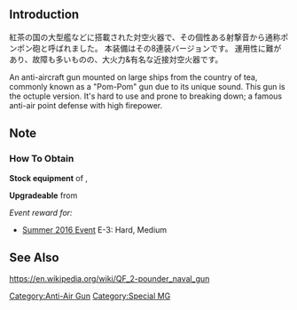 {{stub}}
{{Template:Equipmentinfo
|name = QF 2-pounder Octuple "Pom Pom" Naval Gun Mount
|id = 191
|japanesename = QF 2ポンド8連装ポンポン砲
|icon = {{GreenGunMG}}
|type = AA Gun
|effect = {{Firepower}}+1, {{AA}}+10
|scrap = {{Ammo}}6, {{Steel}}1, {{Bauxite}}2
|image = <gallery type="slideshow" widths="360px" position="center" hideaddbutton="true">
191-1.png
191-2.png
191-3.png
191-4.png
</gallery>
|DD = lime
|LC = lime
|CL = lime
|CLT = lime
|CA = lime
|CAV = lime
|BB = lime
|BBV = lime
|FASTBB = lime
|AV = lime
|CVL = lime
|CV = lime
|CVB= lime
|AR = lime
|AS = lime
|CLP = lime
}}

==Introduction==
紅茶の国の大型艦などに搭載された対空火器で、その個性ある射撃音から通称ポンポン砲と呼ばれました。
本装備はその8連装バージョンです。
運用性に難があり、故障も多いものの、大火力&有名な近接対空火器です。

An anti-aircraft gun mounted on large ships from the country of tea, commonly known as a "Pom-Pom" gun due to its unique sound.
This gun is the octuple version.
It's hard to use and prone to breaking down; a famous anti-air point defense with high firepower.

==Note==
<div class="mw-collapsible"><h3>How To Obtain</h3>
<div class="mw-collapsible-content">
'''Stock equipment''' of {{Ship/Link|Ark Royal Kai}}, {{Ship/Link|Warspite Kai}}

'''Upgradeable''' from {{Equipment/Link|Bi Type 40mm Twin Autocannon Mount}}

''Event reward for:''
* [[Summer 2016 Event]] E-3: Hard, Medium

</div></div>

==See Also==
https://en.wikipedia.org/wiki/QF_2-pounder_naval_gun


{{Equipmentlist}}
[[Category:Anti-Air Gun]]
[[Category:Special MG]]